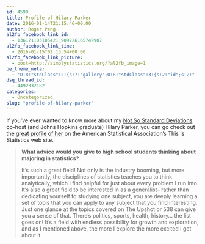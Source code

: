 ```yaml
---
id: 4590
title: Profile of Hilary Parker
date: 2016-01-14T21:15:46+00:00
author: Roger Peng
al2fb_facebook_link_id:
  - 136171103105421_909726165749907
al2fb_facebook_link_time:
  - 2016-01-15T02:15:54+00:00
al2fb_facebook_link_picture:
  - post=http://simplystatistics.org/?al2fb_image=1
pe_theme_meta:
  - 'O:8:"stdClass":2:{s:7:"gallery";O:8:"stdClass":3:{s:2:"id";s:2:"-1";s:5:"width";s:0:"";s:6:"height";s:0:"";}s:5:"video";O:8:"stdClass":1:{s:2:"id";s:2:"-1";}}'
dsq_thread_id:
  - 4492332182
categories:
  - Uncategorized
slug: "profile-of-hilary-parker"
---
```

If you've ever wanted to know more about my [Not So Standard Deviations](https://soundcloud.com/nssd-podcast) co-host (and Johns Hopkins graduate) Hilary Parker, you can go check out the [great profile of her](http://thisisstatistics.org/hilary-parker-gets-crafty-with-statistics-in-her-not-so-standard-job/) on the American Statistical Association's This Is Statistics web site.

> **What advice would you give to high school students thinking about majoring in statistics?**
> 
> It’s such a great field! Not only is the industry booming, but more importantly, the disciplines of statistics teaches you to think analytically, which I find helpful for just about every problem I run into. It’s also a great field to be interested in as a generalist– rather than dedicating yourself to studying one subject, you are deeply learning a set of tools that you can apply to any subject that you find interesting. Just one glance at the topics covered on The Upshot or 538 can give you a sense of that. There’s politics, sports, health, history… the list goes on! It’s a field with endless possibility for growth and exploration, and as I mentioned above, the more I explore the more excited I get about it.
